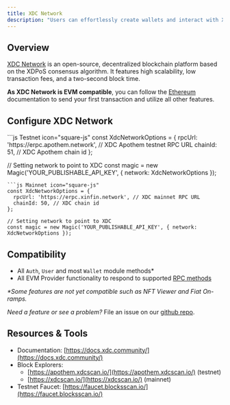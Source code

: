 ---
title: XDC Network
description: "Users can effortlessly create wallets and interact with XDC using the Magic SDK."
---

## Overview

[XDC Network](https://xdc.community/) is an open-source, decentralized blockchain platform based on the XDPoS consensus algorithm. It features high scalability, low transaction fees, and a two-second block time.

**As XDC Network is EVM compatible**, you can follow the [Ethereum](/embedded-wallets/blockchains/ethereum/javascript) documentation to send your first transaction and utilize all other features.

## Configure XDC Network

<CodeGroup>
```js Testnet icon="square-js"
const XdcNetworkOptions = {
  rpcUrl: 'https://erpc.apothem.network', // XDC Apothem testnet RPC URL
  chainId: 51, // XDC Apothem chain id
};

// Setting network to point to XDC
const magic = new Magic('YOUR_PUBLISHABLE_API_KEY', { network: XdcNetworkOptions });
```
```js Mainnet icon="square-js"
const XdcNetworkOptions = {
  rpcUrl: 'https://erpc.xinfin.network', // XDC mainnet RPC URL
  chainId: 50, // XDC chain id
};

// Setting network to point to XDC
const magic = new Magic('YOUR_PUBLISHABLE_API_KEY', { network: XdcNetworkOptions });
```
</CodeGroup>

## Compatibility

- All `Auth`, `User` and most `Wallet` module methods\*
- All EVM Provider functionality to respond to supported [RPC methods](/embedded-wallets/sdk/client-side/javascript#evm-rpc-methods)

_\*Some features are not yet compatible such as NFT Viewer and Fiat On-ramps._

_Need a feature or see a problem?_ File an issue on our [github repo](https://github.com/magiclabs/magic-js).

## Resources & Tools

- Documentation: [https://docs.xdc.community/](https://docs.xdc.community/)
- Block Explorers:
  - [https://apothem.xdcscan.io/](https://apothem.xdcscan.io/) (testnet)
  - [https://xdcscan.io/](https://xdcscan.io/) (mainnet)
- Testnet Faucet: [https://faucet.blocksscan.io/](https://faucet.blocksscan.io/)
